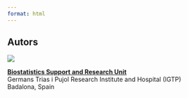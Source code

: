 ```yaml
---
format: html
---
```


## Autors

![](WWW/bru.jpeg){fig-align="center"}

<a href = "https://www.germanstrias.org/en/technology-services/biostatistics/">**Biostatistics Support and Research Unit**</a><br>Germans Trias i Pujol Research Institute and Hospital (IGTP)<br> Badalona, Spain